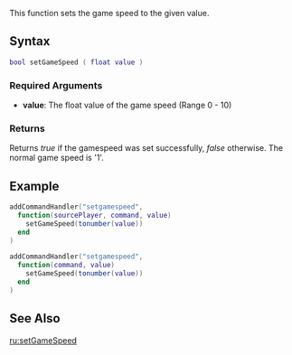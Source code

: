 
{{Server client function}}
This function sets the game speed to the given value.

==Syntax==
<syntaxhighlight lang="lua">bool setGameSpeed ( float value )</syntaxhighlight>

===Required Arguments===
*'''value''': The float value of the game speed (Range 0 - 10)

===Returns===
Returns ''true'' if the gamespeed was set successfully, ''false'' otherwise.
The normal game speed is '1'.

==Example==
<section name="Server" class="server" show="true">
<syntaxhighlight lang="lua">
addCommandHandler("setgamespeed",
  function(sourcePlayer, command, value)
    setGameSpeed(tonumber(value))
  end
)
</syntaxhighlight>
</section>
<section name="Client" class="client" show="true">
<syntaxhighlight lang="lua">
addCommandHandler("setgamespeed",
  function(command, value)
    setGameSpeed(tonumber(value))
  end
)
</syntaxhighlight>
</section>

==See Also==
{{World functions}}

[[/ru:setGameSpeed.md|ru:setGameSpeed]]